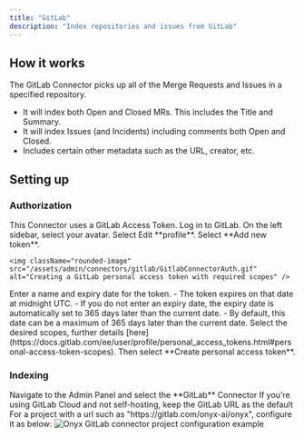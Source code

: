 ```yaml
---
title: "GitLab"
description: "Index repositories and issues from GitLab"
---
```


## How it works

The GitLab Connector picks up all of the Merge Requests and Issues in a specified repository.
- It will index both Open and Closed MRs. This includes the Title and Summary.
- It will index Issues (and Incidents) including comments both Open and Closed.
- Includes certain other metadata such as the URL, creator, etc.

## Setting up

### Authorization

<Steps>
  <Step title="Use GitLab Access Token">
    This Connector uses a GitLab Access Token.
  </Step>

  <Step title="Create personal access token">
    Log in to GitLab. On the left sidebar, select your avatar. Select Edit **profile**. Select **Add new token**.

    <img className="rounded-image" src="/assets/admin/connectors/gitlab/GitlabConnectorAuth.gif" alt="Creating a GitLab personal access token with required scopes" />
  </Step>

  <Step title="Set token details">
    Enter a name and expiry date for the token.
    - The token expires on that date at midnight UTC.
    - If you do not enter an expiry date,
    the expiry date is automatically set to 365 days later than the current date.
    - By default, this date can be a maximum of 365 days later than the current date.
  </Step>

  <Step title="Select scopes and create">
    Select the desired scopes,
    further details
    [here](https://docs.gitlab.com/ee/user/profile/personal_access_tokens.html#personal-access-token-scopes).
    Then select **Create personal access token**.
  </Step>
</Steps>

### Indexing

<Steps>
  <Step title="Open GitLab connector">
    Navigate to the Admin Panel and select the **GitLab** Connector
  </Step>

  <Step title="Confirm GitLab URL">
    If you're using GitLab Cloud and not self-hosting, keep the GitLab URL as the default
  </Step>

  <Step title="Configure project">
    For a project with a url such as "https://gitlab.com/onyx-ai/onyx", configure it as below:
  </Step>
</Steps>

<img className="rounded-image" src="/assets/admin/connectors/gitlab/GitlabConnector.png" alt="Onyx GitLab connector project configuration example" />
